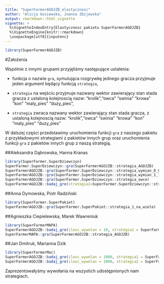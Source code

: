 ```yaml
---
title: "SuperFarmerAGOJZB_elastycznosc"
author: "Alicja Gosiewska, Joanna Zbijewska"
output: rmarkdown::html_vignette
vignette: >
  %\VignetteIndexEntry{Elastycznosc pakietu SuperFarmerAGOJZB}
  %\VignetteEngine{knitr::rmarkdown}
  \usepackage[utf8]{inputenc}
---
```

```r
library(SuperFarmerAGOJZB)
```

#Założenia

Wspólnie z innymi grupami przyjęliśmy następujące ustalenia:

- funkcja o nazwie `gra`, symulująca rozgrywkę jednego gracza przyjmuje jeden argument będący funkcją `strategia`,

- `strategia` na wejściu przyjmuje nazwany wektor zawierający stan stada gracza z ustaloną kolejnoscią nazw:
"krolik","owca" "swinia" "krowa" "kon" "maly_pies" "duzy_pies",

- `strategia` zwraca nazwany wektor zawierający stan stada gracza, z ustaloną kolejnoscią nazw:
"krolik","owca" "swinia" "krowa" "kon" "maly_pies" "duzy_pies"

W dalszej części przedstawimy uruchomienia funkcji `gra` z naszego pakietu z przykładowymi strategiami z pakietów innych grup oraz uruchomienia funkcji `gra` z pakietów innych grup z naszą strategią.

##Aleksandra Dąbrowska, Hanna Kranas

```r
library(SuperFarmer.SuperDziewczyn)
SuperFarmer.SuperDziewczyn::gra(SuperFarmerAGOJZB::strategia_AGOJZB)
SuperFarmerAGOJZB::gra(SuperFarmer.SuperDziewczyn::strategia_wymian_0_0_0_0)
SuperFarmerAGOJZB::gra(SuperFarmer.SuperDziewczyn::strategia_wymian_1_1_1_1)
SuperFarmerAGOJZB::gra(SuperFarmer.SuperDziewczyn::strategia_owce)
SuperFarmerAGOJZB::badaj_gre(strategia2=SuperFarmer.SuperDziewczyn::strategia_owce, ilosc_wywolan = 1000, co_chcesz = "wykres_gestosci")
```


##Anna Dymowska, Piotr Radziński

```r
library(SuperFarmer.SuperPakiet)
SuperFarmerAGOJZB::gra(SuperFarmer.SuperPakiet::strategia_1_na_wiele)
```

##Agnieszka Ciepielewska, Marek Wawreniuk

```r
library(SuperFarmerMAPA)
SuperFarmerAGOJZB::badaj_gre(ilosc_wywolan = 10, strategia1 = SuperFarmerMAPA::strategia_rf, co_chcesz = "histogram")
SuperFarmerMAPA::gra(SuperFarmerAGOJZB::strategia_AGOJZB)
```

##Jan Dmitruk, Marianna Dzik

```r
library(SuperFarmerMoc)
SuperFarmerAGOJZB::badaj_gre(ilosc_wywolan = 1000, strategia1 = SuperFarmerMoc::strategia_postMDiPR, co_chcesz = "histogram")
SuperFarmerAGOJZB::badaj_gre(ilosc_wywolan = 1000, strategia2 = SuperFarmerMoc::strategia_Jana, co_chcesz = "wykres_gestosci")
```

Zaprezentowałyśmy wywołania na wszystich udostępnionych nam strategiach.
